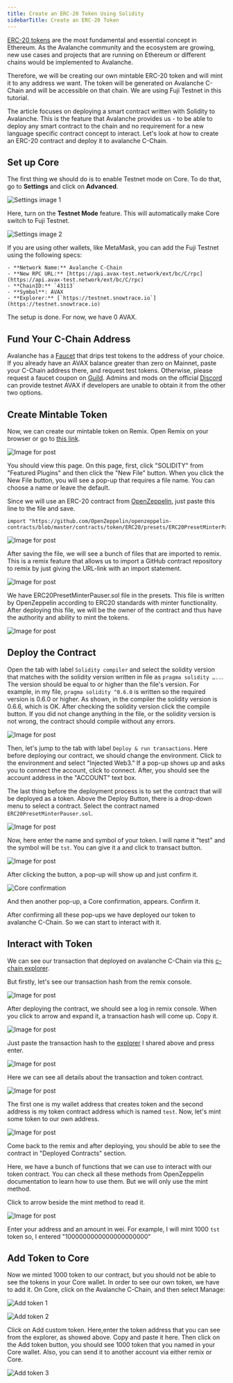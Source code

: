 ```yaml
---
title: Create an ERC-20 Token Using Solidity
sidebarTitle: Create an ERC-20 Token 
---
```

[ERC-20 tokens](https://ethereum.org/en/developers/docs/standards/tokens/erc-20/) are the most fundamental and essential concept in Ethereum. As the Avalanche community and the ecosystem are growing, new use cases and projects that are running on Ethereum or different chains would be implemented to Avalanche.

Therefore, we will be creating our own mintable ERC-20 token and will mint it to any address we want. The token will be generated on Avalanche C-Chain and will be accessible on that chain. We are using Fuji Testnet in this tutorial.

The article focuses on deploying a smart contract written with Solidity to Avalanche. This is the feature that Avalanche provides us - to be able to deploy any smart contract to the chain and no requirement for a new language specific contract concept to interact. Let's look at how to create an ERC-20 contract and deploy it to avalanche C-Chain.

Set up Core[​](#set-up-core "Direct link to heading")
-----------------------------------------------------

The first thing we should do is to enable Testnet mode on Core. To do that, go to **Settings** and click on **Advanced**.

![Settings image 1](/images/erc1.png)

Here, turn on the **Testnet Mode** feature. This will automatically make Core switch to Fuji Testnet.

![Settings image 2](/images/erc2.png)

<Callout type="info">
If you are using other wallets, like MetaMask, you can add the Fuji Testnet using the following specs:

    - **Network Name:** Avalanche C-Chain
    - **New RPC URL:** [https://api.avax-test.network/ext/bc/C/rpc](https://api.avax-test.network/ext/bc/C/rpc)
    - **ChainID:** `43113`
    - **Symbol**: AVAX
    - **Explorer:** [`https://testnet.snowtrace.io`](https://testnet.snowtrace.io)
</Callout>

The setup is done. For now, we have 0 AVAX.

Fund Your C-Chain Address[​](#fund-your-c-chain-address "Direct link to heading")
---------------------------------------------------------------------------------

Avalanche has a [Faucet](https://faucet.avax.network/) that drips test tokens to the address of your choice. If you already have an AVAX balance greater than zero on Mainnet, paste your C-Chain address there, and request test tokens. Otherwise, please request a faucet coupon on [Guild](https://guild.xyz/avalanche). Admins and mods on the official [Discord](https://discord.com/invite/RwXY7P6) can provide testnet AVAX if developers are unable to obtain it from the other two options.

Create Mintable Token[​](#create-mintable-token "Direct link to heading")
-------------------------------------------------------------------------

Now, we can create our mintable token on Remix. Open Remix on your browser or go to [this link](https://remix.ethereum.org/#optimize=false&evmVersion=null&version=soljson-v0.6.6+commit.6c089d02.js).

![Image for post](/images/erc3.png)

You should view this page. On this page, first, click "SOLIDITY" from "Featured Plugins" and then click the "New File" button. When you click the New File button, you will see a pop-up that requires a file name. You can choose a name or leave the default.

Since we will use an ERC-20 contract from [OpenZeppelin](https://openzeppelin.com/contracts/), just paste this line to the file and save.

```
import "https://github.com/OpenZeppelin/openzeppelin-contracts/blob/master/contracts/token/ERC20/presets/ERC20PresetMinterPauser.sol";
```

![Image for post](/images/erc4.png)

After saving the file, we will see a bunch of files that are imported to remix. This is a remix feature that allows us to import a GitHub contract repository to remix by just giving the URL-link with an import statement.

![Image for post](/images/erc5.png)

We have ERC20PresetMinterPauser.sol file in the presets. This file is written by OpenZeppelin according to ERC20 standards with minter functionality. After deploying this file, we will be the owner of the contract and thus have the authority and ability to mint the tokens.

![Image for post](/images/erc6.png)

Deploy the Contract[​](#deploy-the-contract "Direct link to heading")
---------------------------------------------------------------------

Open the tab with label `Solidity compiler` and select the solidity version that matches with the solidity version written in file as `pragma solidity …..`. The version should be equal to or higher than the file's version. For example, in my file, `pragma solidity ^0.6.0` is written so the required version is 0.6.0 or higher. As shown, in the compiler the solidity version is 0.6.6, which is OK. After checking the solidity version click the compile button. If you did not change anything in the file, or the solidity version is not wrong, the contract should compile without any errors.

![Image for post](/images/erc7.png)

Then, let's jump to the tab with label `Deploy & run transactions`. Here before deploying our contract, we should change the environment. Click to the environment and select "Injected Web3." If a pop-up shows up and asks you to connect the account, click to connect. After, you should see the account address in the "ACCOUNT" text box.

The last thing before the deployment process is to set the contract that will be deployed as a token. Above the Deploy Button, there is a drop-down menu to select a contract. Select the contract named `ERC20PresetMinterPauser.sol`.

![Image for post](/images/erc8.png)

Now, here enter the name and symbol of your token. I will name it "test" and the symbol will be `tst`. You can give it a and click to transact button.

![Image for post](/images/erc9.png)

After clicking the button, a pop-up will show up and just confirm it.

![Core confirmation](/images/erc10.png)

And then another pop-up, a Core confirmation, appears. Confirm it.

After confirming all these pop-ups we have deployed our token to avalanche C-Chain. So we can start to interact with it.

Interact with Token[​](#interact-with-token "Direct link to heading")
---------------------------------------------------------------------

We can see our transaction that deployed on avalanche C-Chain via this [c-chain explorer](https://testnet.snowtrace.io/).

But firstly, let's see our transaction hash from the remix console.

![Image for post](/images/erc11.png)

After deploying the contract, we should see a log in remix console. When you click to arrow and expand it, a transaction hash will come up. Copy it.

![Image for post](/images/erc12.png)

Just paste the transaction hash to the [explorer](https://testnet.snowtrace.io/) I shared above and press enter.

![Image for post](/images/erc13.png)

Here we can see all details about the transaction and token contract.

![Image for post](/images/erc14.png)

The first one is my wallet address that creates token and the second address is my token contract address which is named `test`. Now, let's mint some token to our own address.

![Image for post](/images/erc15.png)

Come back to the remix and after deploying, you should be able to see the contract in "Deployed Contracts" section.

Here, we have a bunch of functions that we can use to interact with our token contract. You can check all these methods from OpenZeppelin documentation to learn how to use them. But we will only use the mint method.

Click to arrow beside the mint method to read it.

![Image for post](/images/erc16.png)

Enter your address and an amount in wei. For example, I will mint 1000 `tst` token so, I entered "1000000000000000000000"

Add Token to Core[​](#add-token-to-core "Direct link to heading")
-----------------------------------------------------------------

Now we minted 1000 token to our contract, but you should not be able to see the tokens in your Core wallet. In order to see our own token, we have to add it. On Core, click on the Avalanche C-Chain, and then select Manage:

![Add token 1](/images/erc17.png)

![Add token 2](/images/erc18.png)

Click on Add custom token. Here,enter the token address that you can see from the explorer, as showed above. Copy and paste it here. Then click on the Add token button, you should see 1000 token that you named in your Core wallet. Also, you can send it to another account via either remix or Core.

![Add token 3](/images/erc19.png)
